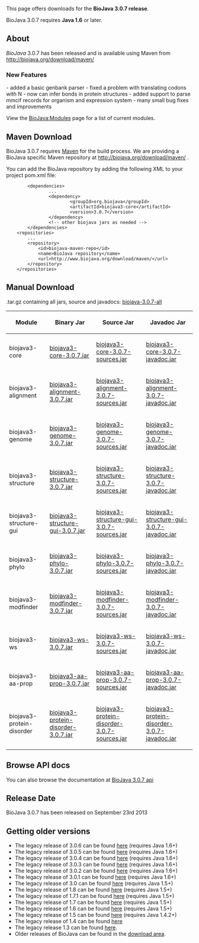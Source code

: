 This page offers downloads for the <b>BioJava 3.0.7 release</b>. 

BioJava 3.0.7 requires <b>Java 1.6</b> or later. 

== About ==
''BioJava'' 3.0.7 has been released and is available using Maven from
[http://biojava.org/download/maven/ http://biojava.org/download/maven/]

===New Features===

- added a basic genbank parser
- fixed a problem with translating codons with N
- now can infer bonds in protein structures
- added support to parse mmcif records for organism and expression system
- many small bug fixes and improvements



View the [[BioJava:Modules]] page for a list of current modules.

== Maven Download ==
BioJava 3.0.7 requires [http://maven.apache.org/ Maven] for the build process. We are providing a BioJava specific Maven repository at http://biojava.org/download/maven/ .

You can add the BioJava repository by adding the following XML to your project pom.xml file:
<pre>
        <dependencies>
                ...
                <dependency>
                        <groupId>org.biojava</groupId>
                        <artifactId>biojava3-core</artifactId>
                        <version>3.0.7</version>
                </dependency>
                <!-- other biojava jars as needed -->
        </dependencies>
	<repositories>
		...
		<repository>
			<id>biojava-maven-repo</id>
			<name>BioJava repository</name>
			<url>http://www.biojava.org/download/maven/</url>			
		</repository>
	</repositories>
</pre>

== Manual Download ==

.tar.gz containing all jars, source and javadocs: [http://biojava.org/download/bj3.0.7/biojava-3.0.7-all.tar.gz biojava-3.0.7-all]

{|
|+
! Module
! Binary Jar
! Source Jar
! Javadoc Jar
|-
| biojava3-core 
| [http://biojava.org/download/maven/org/biojava/biojava3-core/3.0.7/biojava3-core-3.0.7.jar biojava3-core-3.0.7.jar] 
| [http://biojava.org/download/maven/org/biojava/biojava3-core/3.0.7/biojava3-core-3.0.7-sources.jar biojava3-core-3.0.7-sources.jar] 
| [http://biojava.org/download/maven/org/biojava/biojava3-core/3.0.7/biojava3-core-3.0.7-javadoc.jar biojava3-core-3.0.7-javadoc.jar]
|-
| biojava3-alignment 
| [http://biojava.org/download/maven/org/biojava/biojava3-alignment/3.0.7/biojava3-alignment-3.0.7.jar biojava3-alignment-3.0.7.jar] 
| [http://biojava.org/download/maven/org/biojava/biojava3-alignment/3.0.7/biojava3-alignment-3.0.7-sources.jar biojava3-alignment-3.0.7-sources.jar] 
| [http://biojava.org/download/maven/org/biojava/biojava3-alignment/3.0.7/biojava3-alignment-3.0.7-javadoc.jar biojava3-alignment-3.0.7-javadoc.jar]
|-
| biojava3-genome 
| [http://biojava.org/download/maven/org/biojava/biojava3-genome/3.0.7/biojava3-genome-3.0.7.jar biojava3-genome-3.0.7.jar] 
| [http://biojava.org/download/maven/org/biojava/biojava3-genome/3.0.7/biojava3-genome-3.0.7-sources.jar biojava3-genome-3.0.7-sources.jar] 
| [http://biojava.org/download/maven/org/biojava/biojava3-genome/3.0.7/biojava3-genome-3.0.7-javadoc.jar biojava3-genome-3.0.7-javadoc.jar]
|-
| biojava3-structure 
| [http://biojava.org/download/maven/org/biojava/biojava3-structure/3.0.7/biojava3-structure-3.0.7.jar biojava3-structure-3.0.7.jar] 
| [http://biojava.org/download/maven/org/biojava/biojava3-structure/3.0.7/biojava3-structure-3.0.7-sources.jar biojava3-structure-3.0.7-sources.jar] 
| [http://biojava.org/download/maven/org/biojava/biojava3-structure/3.0.7/biojava3-structure-3.0.7-javadoc.jar biojava3-structure-3.0.7-javadoc.jar]
|-
| biojava3-structure-gui 
| [http://biojava.org/download/maven/org/biojava/biojava3-structure-gui/3.0.7/biojava3-structure-gui-3.0.7.jar biojava3-structure-gui-3.0.7.jar] 
| [http://biojava.org/download/maven/org/biojava/biojava3-structure-gui/3.0.7/biojava3-structure-gui-3.0.7-sources.jar biojava3-structure-gui-3.0.7-sources.jar] 
| [http://biojava.org/download/maven/org/biojava/biojava3-structure-gui/3.0.7/biojava3-structure-gui-3.0.7-javadoc.jar biojava3-structure-gui-3.0.7-javadoc.jar]
|-
| biojava3-phylo 
| [http://biojava.org/download/maven/org/biojava/biojava3-phylo/3.0.7/biojava3-phylo-3.0.7.jar biojava3-phylo-3.0.7.jar] 
| [http://biojava.org/download/maven/org/biojava/biojava3-phylo/3.0.7/biojava3-phylo-3.0.7-sources.jar biojava3-phylo-3.0.7-sources.jar] 
| [http://biojava.org/download/maven/org/biojava/biojava3-phylo/3.0.7/biojava3-phylo-3.0.7-javadoc.jar biojava3-phylo-3.0.7-javadoc.jar]
|-
| biojava3-modfinder 
| [http://biojava.org/download/maven/org/biojava/biojava3-modfinder/3.0.7/biojava3-modfinder-3.0.7.jar biojava3-modfinder-3.0.7.jar] 
| [http://biojava.org/download/maven/org/biojava/biojava3-modfinder/3.0.7/biojava3-modfinder-3.0.7-sources.jar biojava3-modfinder-3.0.7-sources.jar] 
| [http://biojava.org/download/maven/org/biojava/biojava3-modfinder/3.0.7/biojava3-modfinder-3.0.7-javadoc.jar biojava3-modfinder-3.0.7-javadoc.jar]
|-
| biojava3-ws 
| [http://biojava.org/download/maven/org/biojava/biojava3-ws/3.0.7/biojava3-ws-3.0.7.jar biojava3-ws-3.0.7.jar] 
| [http://biojava.org/download/maven/org/biojava/biojava3-ws/3.0.7/biojava3-ws-3.0.7-sources.jar biojava3-ws-3.0.7-sources.jar] 
| [http://biojava.org/download/maven/org/biojava/biojava3-ws/3.0.7/biojava3-ws-3.0.7-javadoc.jar biojava3-ws-3.0.7-javadoc.jar]
|-
| biojava3-aa-prop 
| [http://biojava.org/download/maven/org/biojava/biojava3-aa-prop/3.0.7/biojava3-aa-prop-3.0.7.jar biojava3-aa-prop-3.0.7.jar] 
| [http://biojava.org/download/maven/org/biojava/biojava3-aa-prop/3.0.7/biojava3-aa-prop-3.0.7-sources.jar biojava3-aa-prop-3.0.7-sources.jar] 
| [http://biojava.org/download/maven/org/biojava/biojava3-aa-prop/3.0.7/biojava3-aa-prop-3.0.7-javadoc.jar biojava3-aa-prop-3.0.7-javadoc.jar]
|-
| biojava3-protein-disorder 
| [http://biojava.org/download/maven/org/biojava/biojava3-protein-disorder/3.0.7/biojava3-protein-disorder-3.0.7.jar biojava3-protein-disorder-3.0.7.jar] 
| [http://biojava.org/download/maven/org/biojava/biojava3-protein-disorder/3.0.7/biojava3-protein-disorder-3.0.7-sources.jar biojava3-protein-disorder-3.0.7-sources.jar] 
| [http://biojava.org/download/maven/org/biojava/biojava3-protein-disorder/3.0.7/biojava3-protein-disorder-3.0.7-javadoc.jar biojava3-protein-disorder-3.0.7-javadoc.jar]

|}

== Browse API docs ==
You can also browse the documentation at [http://www.biojava.org/docs/api3.0.7/ BioJava 3.0.7 api]

==Release Date==
BioJava 3.0.7 has been released on September 23rd 2013

== Getting older versions ==

* The legacy release of 3.0.6 can be found [[BioJava:Download 3.0.6|here]] (requires Java 1.6+)
* The legacy release of 3.0.5 can be found [[BioJava:Download 3.0.5|here]] (requires Java 1.6+)
* The legacy release of 3.0.4 can be found [[BioJava:Download 3.0.4|here]] (requires Java 1.6+)
* The legacy release of 3.0.3 can be found [[BioJava:Download 3.0.3|here]] (requires Java 1.6+)
* The legacy release of 3.0.2 can be found [[BioJava:Download 3.0.2|here]] (requires Java 1.6+)
* The legacy release of 3.0.1 can be found [[BioJava:Download 3.0.1|here]] (requires Java 1.6+)
* The legacy release of 3.0 can be found [[BioJava:Download 3.0|here]] (requires Java 1.5+)
* The legacy release of 1.8 can be found [[BioJava:Download 1.8|here]] (requires Java 1.5+)
* The legacy release of 1.7.1 can be found [[BioJava:Download 1.7.1|here]] (requires Java 1.5+)
* The legacy release of 1.7 can be found [[BioJava:Download 1.7|here]] (requires Java 1.5+)
* The legacy release of 1.6 can be found [[BioJava:Download 1.6|here]] (requires Java 1.5+)
* The legacy release of 1.5 can be found [[BioJava:Download 1.5|here]] (requires Java 1.4.2+)
* The legacy release of 1.4 can be found [[BioJava:Download 1.4|here]]
* The legacy release 1.3 can be found [[BioJava:Download 1.3|here]].
* Older releases of BioJava can be found in the [http://www.biojava.org/download/ download area].